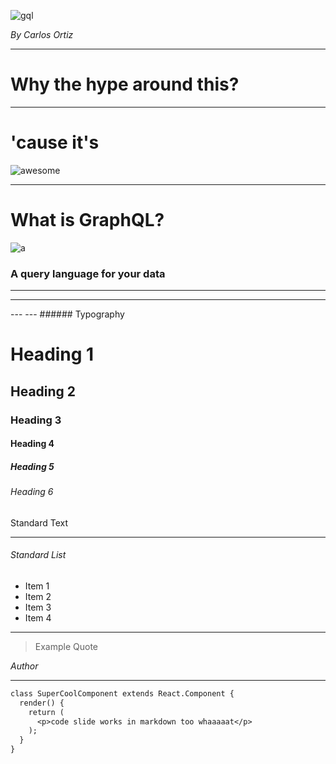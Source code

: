 

![gql](https://www.amazeelabs.com/sites/default/files/styles/leading_image/public/images/current-affairs/graphql.png?h=7bd360a7&itok=q-GPNY3n)



_By Carlos Ortiz_

---


# Why the hype around this?

---
# 'cause it's
![awesome](https://media3.giphy.com/media/mXnO9IiWWarkI/giphy.gif?cid=790b7611af0e6bfd8c9517f3bec5578fffb60ecf4ca0f76b&rid=giphy.gif)


---

# What is GraphQL?

![a](https://i.blogs.es/e1ec6a/graphql-api-rest/450_1000.png)
### A query language for your data

---

<RegularComponent/>

---

<SplitPane queryNumber={0}/>
---


<SplitPane queryNumber={1}/>
---
###### Typography

# Heading 1

## Heading 2

### Heading 3

#### Heading 4

##### Heading 5

###### Heading 6

Standard Text

---

###### Standard List

- Item 1
- Item 2
- Item 3
- Item 4

---

> Example Quote

<Cite>Author</Cite>

---

```graphql
class SuperCoolComponent extends React.Component {
  render() {
    return (
      <p>code slide works in markdown too whaaaaat</p>
    );
  }
}
```